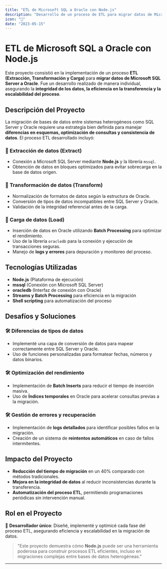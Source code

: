 ```yaml
---
title: "ETL de Microsoft SQL a Oracle con Node.js"
description: "Desarrollo de un proceso de ETL para migrar datos de Microsoft SQL a Oracle, optimizando el rendimiento y la integridad de los datos."
icon: "🔄"
date: "2023-05-15"
---
```


# ETL de Microsoft SQL a Oracle con Node.js

Este proyecto consistió en la implementación de un proceso **ETL (Extracción, Transformación y Carga)** para **migrar datos de Microsoft SQL Server a Oracle**. Fue un desarrollo realizado de manera individual, asegurando la **integridad de los datos, la eficiencia en la transferencia y la escalabilidad del proceso**.

## Descripción del Proyecto

La migración de bases de datos entre sistemas heterogéneos como SQL Server y Oracle requiere una estrategia bien definida para manejar **diferencias en esquemas, optimización de consultas y consistencia de datos**. El proceso ETL desarrollado incluyó:

### 🔹 Extracción de datos (Extract)
- Conexión a Microsoft SQL Server mediante **Node.js** y la librería `mssql`.
- Obtención de datos en bloques optimizados para evitar sobrecarga en la base de datos origen.

### 🔹 Transformación de datos (Transform)
- Normalización de formatos de datos según la estructura de Oracle.
- Conversión de tipos de datos incompatibles entre SQL Server y Oracle.
- Validación de la integridad referencial antes de la carga.

### 🔹 Carga de datos (Load)
- Inserción de datos en Oracle utilizando **Batch Processing** para optimizar el rendimiento.
- Uso de la librería `oracledb` para la conexión y ejecución de transacciones seguras.
- Manejo de **logs y errores** para depuración y monitoreo del proceso.

## Tecnologías Utilizadas

- **Node.js** (Plataforma de ejecución)
- **mssql** (Conexión con Microsoft SQL Server)
- **oracledb** (Interfaz de conexión con Oracle)
- **Streams y Batch Processing** para eficiencia en la migración
- **Shell scripting** para automatización del proceso

## Desafíos y Soluciones

### 🛠 Diferencias de tipos de datos
- Implementé una capa de conversión de datos para mapear correctamente entre SQL Server y Oracle.
- Uso de funciones personalizadas para formatear fechas, números y datos binarios.

### 🛠 Optimización del rendimiento
- Implementación de **Batch Inserts** para reducir el tiempo de inserción masiva.
- Uso de **Índices temporales** en Oracle para acelerar consultas previas a la migración.

### 🛠 Gestión de errores y recuperación
- Implementación de **logs detallados** para identificar posibles fallos en la migración.
- Creación de un sistema de **reintentos automáticos** en caso de fallos intermitentes.

## Impacto del Proyecto

- **Reducción del tiempo de migración** en un 40% comparado con métodos tradicionales.
- **Mejora en la integridad de datos** al reducir inconsistencias durante la transferencia.
- **Automatización del proceso ETL**, permitiendo programaciones periódicas sin intervención manual.

## Rol en el Proyecto

🚀 **Desarrollador único**: Diseñé, implementé y optimicé cada fase del proceso ETL, asegurando eficiencia y escalabilidad en la migración de datos.

> "Este proyecto demuestra cómo **Node.js** puede ser una herramienta poderosa para construir procesos ETL eficientes, incluso en migraciones complejas entre bases de datos heterogéneas."

---
